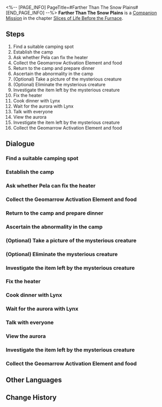 <%-- [PAGE_INFO]
PageTitle=#Farther Than The Snow Plains#
[END_PAGE_INFO] --%>
{{Stub|Dialogue, characters, and location(s)}}
{{Mission Infobox
|id            = 2011412
|title         = 
|image         = Mission Farther Than The Snow Plains.png
|type          = Companion
|event_name    = 
|chapter       = Slices of Life Before the Furnace (Companion Mission Chapter)
|requirements  = 
|summary       = <!--official mission summary from Fate's Atlas-->
|characters    = <!--characters that appear in this mission-->
|startLocation = <!--location as it intially appears on the mission screen-->
|world         = <!--i.e. Penacony-->
|area          = <!--i.e. A Child's Dream-->
|prev          = 
|next          = 
|exp           = 
|credits       = 
|stellarJade   = 
|other         = 
}}
'''Farther Than The Snow Plains''' is a [[Companion Mission]] in the chapter [[Slices of Life Before the Furnace (Companion Mission Chapter)|Slices of Life Before the Furnace]].

==Steps==
# Find a suitable camping spot
# Establish the camp
# Ask whether Pela can fix the heater
# Collect the Geomarrow Activation Element and food
# Return to the camp and prepare dinner
# Ascertain the abnormality in the camp
# (Optional) Take a picture of the mysterious creature
# (Optional) Eliminate the mysterious creature
# Investigate the item left by the mysterious creature
# Fix the heater
# Cook dinner with Lynx
# Wait for the aurora with Lynx
# Talk with everyone
# View the aurora
# Investigate the item left by the mysterious creature
# Collect the Geomarrow Activation Element and food

<!--
==Gameplay Notes==

--><!--
==Trial Character==

-->
==Dialogue==
{{Stub Dialogue}}
===Find a suitable camping spot===
{{Mission Description|type=companion|location=<!--to be added-->|Pela and Lynx's goal for this trip was actually to observe the aurora &mdash; They need to first find a suitable camping ground before they can achieve that goal.}}
{{Dialogue Start}}
:{{tx}}
{{Dialogue End}}

===Establish the camp===
{{Mission Description|type=companion|location=<!--to be added-->|update|Pela and Lynx found a suitable camping spot. Prepare the camping equipment and wait for the aurora.}}
{{Dialogue Start}}
:{{tx}}
{{Dialogue End}}

===Ask whether Pela can fix the heater===
{{Mission Description|type=companion|location=<!--to be added-->|update|Lynx seems to have run into trouble while setting up the stove. She can only ask for Pela for help.}}
{{Dialogue Start}}
:{{tx}}
{{Dialogue End}}

===Collect the Geomarrow Activation Element and food===
{{Mission Description|type=companion|location=<!--to be added-->|update|Pela and Lynx have finished setting up the camp. Then they decide to gather food as well as trying to find a Geomarrow Activation Element, even though it would be incredibly rare to find one out in the Outlying Snow Plains.}}
{{Dialogue Start}}
:{{tx}}
{{Dialogue End}}

===Return to the camp and prepare dinner===
{{Mission Description|type=companion|location=<!--to be added-->|update|Although they didn't find the Geomarrow Activation Element, Pela and Lynx manages to collect enough food for tonight. Now is the time to return to the camping ground.}}
{{Dialogue Start}}
:{{tx}}
{{Dialogue End}}

===Ascertain the abnormality in the camp===
{{Mission Description|type=companion|location=<!--to be added-->|update|Pela and Lynx reach the camping ground, but discover an unexpected guest in the camp. They need to confirm what is happening in the camp without alarming the intruder.<br />However, you are well aware that the "intruder" is just a harmless Warp Trotter. Now is not the time to step out and help, though. Let the two girls deal with this "crisis" on their own.}}
{{Dialogue Start}}
:{{tx}}
{{Dialogue End}}

===(Optional) Take a picture of the mysterious creature===
{{Mission Description|type=companion|location=<!--to be added-->|update|Pela and Lynx have opposing ideas over what to do with this mysterious creature &mdash; take a photo of it? Or to sniff out this dangerous element while they can? The two girls need to make a choice.}}
{{Dialogue Start}}
:{{tx}}
{{Dialogue End}}

===(Optional) Eliminate the mysterious creature===
{{Mission Description|type=companion|location=<!--to be added-->|update|Pela and Lynx have opposing ideas over what to do with this mysterious creature &mdash; take a photo of it? Or to sniff out this dangerous element while they can? The two girls need to make a choice.}}
{{Dialogue Start}}
:{{tx}}
{{Dialogue End}}

===Investigate the item left by the mysterious creature===
{{Mission Description|type=companion|location=<!--to be added-->|update|Either way, the Warp Trotter leaves the camping ground, but it seems to have left something for the two girls.<br />The two girls decide to move up to investigate what the mysterious creature had prepared for them.}}
{{Dialogue Start}}
:{{tx}}
{{Dialogue End}}

===Fix the heater===
{{Mission Description|type=companion|location=<!--to be added-->|update|What a surprise. The two girls receive the Geomarrow Activation Element they have been looking for. Now is the time for Pela to show off her skills and fix the heater.}}
{{Dialogue Start}}
:{{tx}}
{{Dialogue End}}

===Cook dinner with Lynx===
{{Mission Description|type=companion|location=<!--to be added-->|update|The girls finally fix the heater. Though Belobog is currently enveloped in the perpetual solar sunlight, it is still time for dinner. Check the food ingredients collected so far and find a way to make a delicious camping meal with them.}}
{{Dialogue Start}}
:{{tx}}
{{Dialogue End}}

===Wait for the aurora with Lynx===
{{Mission Description|type=companion|location=<!--to be added-->|update|After they've had a meal, the girls' goals are now clear. They decide to have a long chat to spend time before the aurora emerges.}}
{{Dialogue Start}}
:{{tx}}
{{Dialogue End}}

===Talk with everyone===
{{Mission Description|type=companion|location=<!--to be added-->|update|Your appearance seems to make the girls rather confused. Now you have to explain the situation to them.}}
{{Dialogue Start}}
:{{tx}}
{{Dialogue End}}

===View the aurora===
{{Mission Description|type=companion|location=<!--to be added-->|update|The aurora that everyone has been looking forward to finally arrives after this string of incidents. Time to enjoy your "spoils."}}
{{Dialogue Start}}
:{{tx}}
{{Dialogue End}}

===Investigate the item left by the mysterious creature===
{{Mission Description|type=companion|location=<!--to be added-->|update|Either way, the Warp Trotter leaves the camping ground, but it seems to have left something for the two girls.<br />The two girls decide to move up to investigate what the mysterious creature had prepared for them.}}
{{Dialogue Start}}
:{{tx}}
{{Dialogue End}}

===Collect the Geomarrow Activation Element and food===
{{Mission Description|type=companion|location=<!--to be added-->|update|Pela and Lynx have finished setting up the camp. Then they decide to gather food as well as trying to find a Geomarrow Activation Element, even though it would be incredibly rare to find one out in the Outlying Snow Plains.}}
{{Dialogue Start}}
:{{tx}}
{{Dialogue End}}

==Other Languages==
{{Other Languages
|en   = Farther Than The Snow Plains
|zhs  = 比雪原更遥远
|zht  = 比雪原更遙遠
|ja   = 雪原よりも遥か彼方へ
|ko   = 설원보다 먼
|es   = Más allá de las llanuras nevadas
|fr   = Au-delà des Plaines des neiges
|ru   = Дальше, чем Снежные поля
|th   = ไกลเกินกว่าทุ่งหิมะ
|vi   = Xa Hơn Cả Cánh Đồng Tuyết
|de   = Jenseits der Schneewüste
|id   = Lebih Jauh dari Dataran Salju
|pt   = Mais Longe que as Planícies Nevadas
}}

==Change History==
{{Change History|1.3}}
